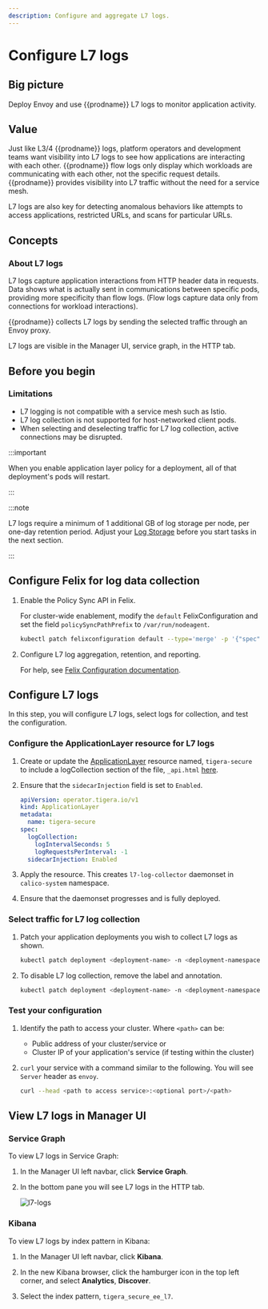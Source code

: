 ```yaml
---
description: Configure and aggregate L7 logs.
---
```


# Configure L7 logs

## Big picture

Deploy Envoy and use {{prodname}} L7 logs to monitor application activity.

## Value

Just like L3/4 {{prodname}} logs, platform operators and
development teams want visibility into L7 logs to see how applications are interacting with each
other. {{prodname}} flow logs only display which workloads are communicating
with each other, not the specific request details. {{prodname}} provides visibility into L7 traffic without the need for a service mesh.

L7 logs are also key for detecting anomalous behaviors like attempts to
access applications, restricted URLs, and scans for particular URLs.

## Concepts

### About L7 logs

L7 logs capture application interactions from HTTP header data in requests. Data shows what is actually sent in communications between specific pods, providing more specificity than flow logs. (Flow logs capture data only from connections for workload interactions).

{{prodname}} collects L7 logs by sending the selected traffic through an Envoy proxy.

L7 logs are visible in the Manager UI, service graph, in the HTTP tab.

## Before you begin

### Limitations

* L7 logging is not compatible with a service mesh such as Istio.
* L7 log collection is not supported for host-networked client pods.
* When selecting and deselecting traffic for L7 log collection, active connections may be disrupted.

:::important

When you enable application layer policy for a deployment, all of that deployment's pods will restart.

:::

:::note

L7 logs require a minimum of 1 additional GB of log storage per node, per one-day retention period. Adjust your [Log Storage](../../../operations/logstorage/adjust-log-storage-size.mdx) before you start tasks in the next section.

:::

## Configure Felix for log data collection

1. Enable the Policy Sync API in Felix.

   For cluster-wide enablement, modify the `default` FelixConfiguration and set the field `policySyncPathPrefix` to `/var/run/nodeagent`.

   ```bash
   kubectl patch felixconfiguration default --type='merge' -p '{"spec":{"policySyncPathPrefix":"/var/run/nodeagent"}}'
   ```

1. Configure L7 log aggregation, retention, and reporting.

   For help, see [Felix Configuration documentation](../../../reference/component-resources/node/felix/configuration.mdx#calico-enterprise-specific-configuration).

## Configure L7 logs

In this step, you will configure L7 logs, select logs for collection, and test the configuration.

### Configure the ApplicationLayer resource for L7 logs

1. Create or update the [ApplicationLayer](../../../reference/installation/api.mdx#operator.tigera.io/v1.ApplicationLayer) resource named, `tigera-secure` to include a logCollection section of the file, `_api.html` [here](../../../reference/installation/api.mdx).

1. Ensure that the `sidecarInjection` field is set to `Enabled`.

   ```yaml
   apiVersion: operator.tigera.io/v1
   kind: ApplicationLayer
   metadata:
     name: tigera-secure
   spec:
     logCollection:
       logIntervalSeconds: 5
       logRequestsPerInterval: -1
     sidecarInjection: Enabled
   ```

1. Apply the resource. This creates `l7-log-collector` daemonset in `calico-system` namespace.

1. Ensure that the daemonset progresses and is fully deployed.

### Select traffic for L7 log collection

1. Patch your application deployments you wish to collect L7 logs as shown.

   ```bash
   kubectl patch deployment <deployment-name> -n <deployment-namespace> -p '{"spec":{"template":{"metadata":{"labels":{"applicationlayer.projectcalico.org/sidecar":"true"},"annotations":{"applicationlayer.projectcalico.org/logging":"Enabled"}}}}}'
   ```

2. To disable L7 log collection, remove the label and annotation.

   ```bash
   kubectl patch deployment <deployment-name> -n <deployment-namespace> --type='json' -p '[{"op":"remove","path":"/spec/template/metadata/labels/applicationlayer.projectcalico.org~1sidecar"},{"op":"remove","path":"/spec/template/metadata/annotations/applicationlayer.projectcalico.org~1logging"}]'
   ```

### Test your configuration

1. Identify the path to access your cluster. Where `<path>` can be:

   * Public address of your cluster/service
     or
   * Cluster IP of your application's service (if testing within the cluster)

1. `curl` your service with a command similar to the following. You will see `Server` header as `envoy`.

   ```bash
   curl --head <path to access service>:<optional port>/<path>
   ```

## View L7 logs in Manager UI

### Service Graph

To view L7 logs in Service Graph:

1. In the Manager UI left navbar, click **Service Graph**.
1. In the bottom pane you will see L7 logs in the HTTP tab.

   ![l7-logs](/img/calico-enterprise/l7-logs.png)

### Kibana

To view L7 logs by index pattern in Kibana:

1. In the Manager UI left navbar, click **Kibana**.

1. In the new Kibana browser, click the hamburger icon in the top left corner, and select **Analytics**, **Discover**.

1. Select the index pattern, `tigera_secure_ee_l7`.
